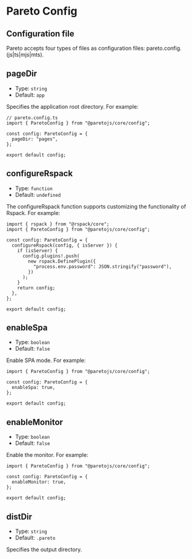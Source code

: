 # Pareto Config

## Configuration file

Pareto accepts four types of files as configuration files: pareto.config.(js|ts|mjs|mts).

## pageDir

- Type: `string`
- Default: `app`

Specifies the application root directory. For example:

```tsx
// pareto.config.ts
import { ParetoConfig } from "@paretojs/core/config";

const config: ParetoConfig = {
  pageDir: "pages",
};

export default config;
```

## configureRspack

- Type: `function`
- Default: `undefined`

The configureRspack function supports customizing the functionality of Rspack. For example:

```tsx
import { rspack } from "@rspack/core";
import { ParetoConfig } from "@paretojs/core/config";

const config: ParetoConfig = {
  configureRspack(config, { isServer }) {
    if (isServer) {
      config.plugins!.push(
        new rspack.DefinePlugin({
          "process.env.password": JSON.stringify("password"),
        })
      );
    }
    return config;
  },
};

export default config;
```

## enableSpa

- Type: `boolean`
- Default: `false`

Enable SPA mode. For example:

```tsx
import { ParetoConfig } from "@paretojs/core/config";

const config: ParetoConfig = {
  enableSpa: true,
};

export default config;
```

## enableMonitor

- Type: `boolean`
- Default: `false`

Enable the monitor. For example:

```tsx
import { ParetoConfig } from "@paretojs/core/config";

const config: ParetoConfig = {
  enableMonitor: true,
};

export default config;
```

## distDir

- Type: `string`
- Default: `.pareto`

Specifies the output directory.